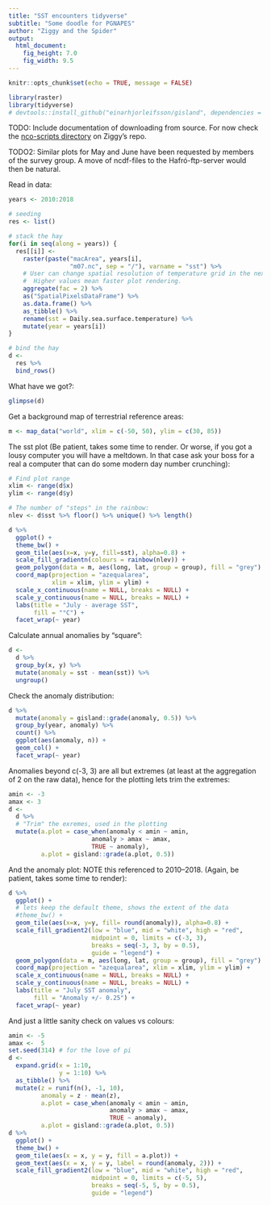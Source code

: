```yaml
---
title: "SST encounters tidyverse"
subtitle: "Some doodle for PGNAPES"
author: "Ziggy and the Spider"
output: 
  html_document: 
    fig_height: 7.0
    fig_width: 9.5
---
```


```r
knitr::opts_chunk$set(echo = TRUE, message = FALSE)
```

```r
library(raster)
library(tidyverse)
# devtools::install_github("einarhjorleifsson/gisland", dependencies = FALSE)
```

TODO: Include documentation of downloading from source. For now check the [nco-scripts directory](https://github.com/sigurdurthorjonsson/myoisst/tree/master/nco-scripts) on Ziggy's repo. 

TODO2: Similar plots for May and June have been requested by members of the survey group. A move of ncdf-files to the Hafró-ftp-server would then be natural.

Read in data:
```r
years <- 2010:2018

# seeding
res <- list()

# stack the hay
for(i in seq(along = years)) {
  res[[i]] <- 
    raster(paste("macArea", years[i], 
                 "m07.nc", sep = "/"), varname = "sst") %>% 
    # User can change spatial resolution of temperature grid in the next step.
    #  Higher values mean faster plot rendering.
    aggregate(fac = 2) %>% 
    as("SpatialPixelsDataFrame") %>% 
    as.data.frame() %>% 
    as_tibble() %>% 
    rename(sst = Daily.sea.surface.temperature) %>% 
    mutate(year = years[i])
}

# bind the hay
d <-
  res %>% 
  bind_rows()
```

What have we got?:
```r
glimpse(d)
```


Get a background map of terrestrial reference areas:
```r
m <- map_data("world", xlim = c(-50, 50), ylim = c(30, 85))
```

The sst plot (Be patient, takes some time to render. Or worse, if you got a lousy computer you will have a meltdown. In that case ask your boss for a real a computer that can do some modern day number crunching):
```r
# Find plot range
xlim <- range(d$x)
ylim <- range(d$y)

# The number of "steps" in the rainbow:
nlev <- d$sst %>% floor() %>% unique() %>% length()

d %>% 
  ggplot() +
  theme_bw() +
  geom_tile(aes(x=x, y=y, fill=sst), alpha=0.8) +
  scale_fill_gradientn(colours = rainbow(nlev)) +
  geom_polygon(data = m, aes(long, lat, group = group), fill = "grey") +
  coord_map(projection = "azequalarea",
            xlim = xlim, ylim = ylim) + 
  scale_x_continuous(name = NULL, breaks = NULL) +
  scale_y_continuous(name = NULL, breaks = NULL) +
  labs(title = "July - average SST",
       fill = "°C") +
  facet_wrap(~ year)
```

Calculate annual anomalies by "square":
```r
d <- 
  d %>% 
  group_by(x, y) %>% 
  mutate(anomaly = sst - mean(sst)) %>% 
  ungroup()
```


Check the anomaly distribution:
```r
d %>% 
  mutate(anomaly = gisland::grade(anomaly, 0.5)) %>% 
  group_by(year, anomaly) %>% 
  count() %>% 
  ggplot(aes(anomaly, n)) +
  geom_col() +
  facet_wrap(~ year)
```

Anomalies beyond c(-3, 3) are all but extremes (at least at the aggregation of 2 on the raw data), hence for the plotting lets trim the extremes:
```r
amin <- -3
amax <- 3
d <-
  d %>% 
  # "Trim" the exremes, used in the plotting
  mutate(a.plot = case_when(anomaly < amin ~ amin,
                       anomaly > amax ~ amax,
                       TRUE ~ anomaly),
         a.plot = gisland::grade(a.plot, 0.5))
```

And the anomaly plot: NOTE this referenced to 2010--2018. (Again, be patient, takes some time to render):
```r
d %>%
  ggplot() +
  # lets keep the default theme, shows the extent of the data
  #theme_bw() +
  geom_tile(aes(x=x, y=y, fill= round(anomaly)), alpha=0.8) +
  scale_fill_gradient2(low = "blue", mid = "white", high = "red",
                       midpoint = 0, limits = c(-3, 3),
                       breaks = seq(-3, 3, by = 0.5),
                       guide = "legend") +
  geom_polygon(data = m, aes(long, lat, group = group), fill = "grey") +
  coord_map(projection = "azequalarea", xlim = xlim, ylim = ylim) + 
  scale_x_continuous(name = NULL, breaks = NULL) +
  scale_y_continuous(name = NULL, breaks = NULL) +
  labs(title = "July SST anomaly",
       fill = "Anomaly +/- 0.25") +
  facet_wrap(~ year)
```

And just a little sanity check on values vs colours:
```r
amin <- -5
amax <-  5
set.seed(314) # for the love of pi
d <- 
  expand.grid(x = 1:10,
              y = 1:10) %>% 
  as_tibble() %>% 
  mutate(z = runif(n(), -1, 10),
         anomaly = z - mean(z),
         a.plot = case_when(anomaly < amin ~ amin,
                            anomaly > amax ~ amax,
                            TRUE ~ anomaly),
         a.plot = gisland::grade(a.plot, 0.5))
d %>% 
  ggplot() +
  theme_bw() +
  geom_tile(aes(x = x, y = y, fill = a.plot)) +
  geom_text(aes(x = x, y = y, label = round(anomaly, 2))) +
  scale_fill_gradient2(low = "blue", mid = "white", high = "red",
                       midpoint = 0, limits = c(-5, 5),
                       breaks = seq(-5, 5, by = 0.5),
                       guide = "legend")
```

